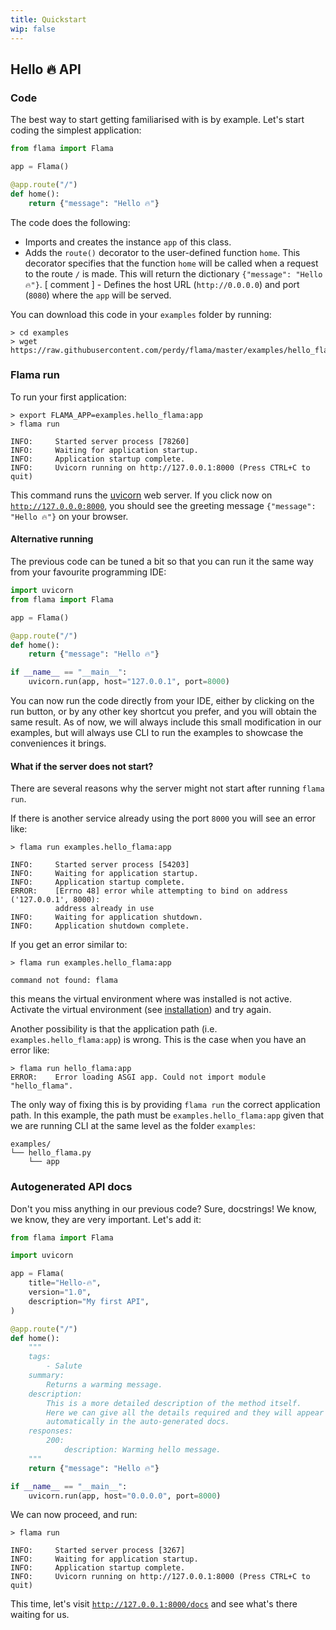 ```yaml
---
title: Quickstart
wip: false
---
```



## Hello 🔥 API

### Code

The best way to start getting familiarised with <FlamaName /> is by example.
Let's start coding the simplest application:

```python
from flama import Flama

app = Flama()

@app.route("/")
def home():
    return {"message": "Hello 🔥"}
```

The code does the following:

- Imports <FlamaName /> and creates the instance `app` of this class.
- Adds the `route()` decorator to the user-defined function `home`. This decorator
  specifies that the function `home` will be called when a request to the route `/` is made.
  This will return the dictionary `{"message": "Hello 🔥"}`.
  [ comment ] - Defines the host URL (`http://0.0.0.0`) and port (`8080`) where the `app` will be served.

You can download this code in your `examples` folder by running:

```commandline
> cd examples
> wget https://raw.githubusercontent.com/perdy/flama/master/examples/hello_flama.py
```

### Flama run

To run your first <FlamaName /> application:

```commandline
> export FLAMA_APP=examples.hello_flama:app
> flama run

INFO:     Started server process [78260]
INFO:     Waiting for application startup.
INFO:     Application startup complete.
INFO:     Uvicorn running on http://127.0.0.1:8000 (Press CTRL+C to quit)
```

This command runs the [uvicorn](https://www.uvicorn.org/) web server.
If you click now on [`http://127.0.0.0:8000`](http://127.0.0.0:8000), you should see
the greeting message `{"message": "Hello 🔥"}` on your browser.

#### Alternative running

The previous code can be tuned a bit so that you can run it the same way from
your favourite programming IDE:

```python
import uvicorn
from flama import Flama

app = Flama()

@app.route("/")
def home():
    return {"message": "Hello 🔥"}

if __name__ == "__main__":
    uvicorn.run(app, host="127.0.0.1", port=8000)
```

You can now run the code directly from your IDE, either by clicking on the
run button, or by any other key shortcut you prefer, and you will obtain the
same result. As of now, we will always include this small modification in our
examples, but will always use <FlamaName /> CLI to run the examples to showcase
the conveniences it brings.

#### What if the server does not start?

There are several reasons why the server might not start after running `flama run`.

If there is another service already using the port `8000` you will see an
error like:

```commandline
> flama run examples.hello_flama:app

INFO:     Started server process [54203]
INFO:     Waiting for application startup.
INFO:     Application startup complete.
ERROR:    [Errno 48] error while attempting to bind on address ('127.0.0.1', 8000):
          address already in use
INFO:     Waiting for application shutdown.
INFO:     Application shutdown complete.
```

If you get an error similar to:

```commandline
> flama run examples.hello_flama:app

command not found: flama
```

this means the virtual environment where <FlamaName /> was installed is not active.
Activate the virtual environment (see [installation](/docs/getting-started/installation))
and try again.

Another possibility is that the application path (i.e. `examples.hello_flama:app`)
is wrong. This is the case when you have an error like:

```commandline
> flama run hello_flama:app
ERROR:    Error loading ASGI app. Could not import module "hello_flama".
```

The only way of fixing this is by providing `flama run` the correct application
path. In this example, the path must be `examples.hello_flama:app` given that we
are running <FlamaName /> CLI at the same level as the folder `examples`:

```commandline
examples/
└── hello_flama.py
    └── app
```

### Autogenerated API docs

Don't you miss anything in our previous code? Sure, docstrings!
We know, we know, they are very important.
Let's add it:

```python
from flama import Flama

import uvicorn

app = Flama(
    title="Hello-🔥",
    version="1.0",
    description="My first API",
)

@app.route("/")
def home():
    """
    tags:
        - Salute
    summary:
        Returns a warming message.
    description:
        This is a more detailed description of the method itself.
        Here we can give all the details required and they will appear
        automatically in the auto-generated docs.
    responses:
        200:
            description: Warming hello message.
    """
    return {"message": "Hello 🔥"}

if __name__ == "__main__":
    uvicorn.run(app, host="0.0.0.0", port=8000)
```

We can now proceed, and run:

```commandline
> flama run

INFO:     Started server process [3267]
INFO:     Waiting for application startup.
INFO:     Application startup complete.
INFO:     Uvicorn running on http://127.0.0.1:8000 (Press CTRL+C to quit)
```

This time, let's visit [`http://127.0.0.1:8000/docs`](http://127.0.0.1:8000/docs)
and see what's there waiting for us.
